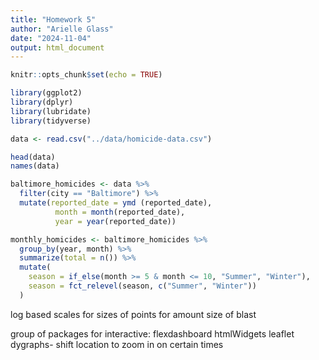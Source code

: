 ```yaml
---
title: "Homework 5"
author: "Arielle Glass"
date: "2024-11-04"
output: html_document
---
```


```r
knitr::opts_chunk$set(echo = TRUE)
```

```r

library(ggplot2)
library(dplyr)
library(lubridate)
library(tidyverse)

```

```r

data <- read.csv("../data/homicide-data.csv")

head(data)
names(data)

baltimore_homicides <- data %>%
  filter(city == "Baltimore") %>%
  mutate(reported_date = ymd (reported_date),
          month = month(reported_date),
          year = year(reported_date))


```

```r
monthly_homicides <- baltimore_homicides %>% 
  group_by(year, month) %>%
  summarize(total = n()) %>% 
  mutate(
    season = if_else(month >= 5 & month <= 10, "Summer", "Winter"),
    season = fct_relevel(season, c("Summer", "Winter"))
  )

```





log based scales for sizes of points for amount size of blast

group of packages for interactive: flexdashboard htmlWidgets leaflet
dygraphs- shift location to zoom in on certain times